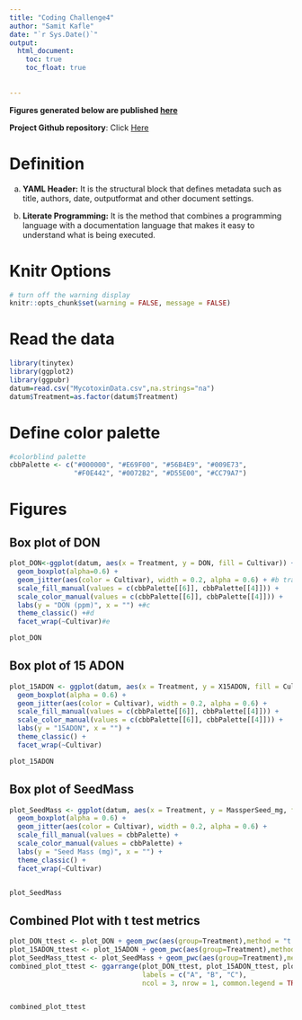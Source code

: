 ```yaml
---
title: "Coding Challenge4"
author: "Samit Kafle"
date: "`r Sys.Date()`"
output:
  html_document:
    toc: true
    toc_float: true
    
  
---
```




**Figures generated below are published [here](https://doi.org/10.1094/PDIS-06-21-1253-RE)**



**Project Github repository**: Click [Here](https://github.com/SamitKafle/codingchallenge4.git)

# Definition
a. **YAML Header:** It is the structural block that defines metadata such as title, authors, date, outputformat and other document settings.

b. **Literate Programming:** It is the method that combines a programming language with a documentation language that makes it easy to understand what is being executed.

# Knitr Options
```r
# turn off the warning display
knitr::opts_chunk$set(warning = FALSE, message = FALSE)
```


# Read the data
```r
library(tinytex)
library(ggplot2)
library(ggpubr)
datum=read.csv("MycotoxinData.csv",na.strings="na")
datum$Treatment=as.factor(datum$Treatment)
```

# Define color palette
```r
#colorblind palette
cbbPalette <- c("#000000", "#E69F00", "#56B4E9", "#009E73", 
                "#F0E442", "#0072B2", "#D55E00", "#CC79A7")
```


# Figures
## Box plot of DON
```r
 
plot_DON<-ggplot(datum, aes(x = Treatment, y = DON, fill = Cultivar)) +
  geom_boxplot(alpha=0.6) + 
  geom_jitter(aes(color = Cultivar), width = 0.2, alpha = 0.6) + #b transparency of jitter point
  scale_fill_manual(values = c(cbbPalette[[6]], cbbPalette[[4]])) +
  scale_color_manual(values = c(cbbPalette[[6]], cbbPalette[[4]])) +
  labs(y = "DON (ppm)", x = "") +#c
  theme_classic() +#d
  facet_wrap(~Cultivar)#e

plot_DON
```

## Box plot of 15 ADON
```r
plot_15ADON <- ggplot(datum, aes(x = Treatment, y = X15ADON, fill = Cultivar)) +
  geom_boxplot(alpha = 0.6) +
  geom_jitter(aes(color = Cultivar), width = 0.2, alpha = 0.6) +
  scale_fill_manual(values = c(cbbPalette[[6]], cbbPalette[[4]])) +
  scale_color_manual(values = c(cbbPalette[[6]], cbbPalette[[4]])) +
  labs(y = "15ADON", x = "") +
  theme_classic() +
  facet_wrap(~Cultivar)

plot_15ADON
```

## Box plot of SeedMass
```r
plot_SeedMass <- ggplot(datum, aes(x = Treatment, y = MassperSeed_mg, fill = Cultivar)) +
  geom_boxplot(alpha = 0.6) +
  geom_jitter(aes(color = Cultivar), width = 0.2, alpha = 0.6) +
  scale_fill_manual(values = cbbPalette) +
  scale_color_manual(values = cbbPalette) +
  labs(y = "Seed Mass (mg)", x = "") +
  theme_classic() +
  facet_wrap(~Cultivar)


plot_SeedMass
```

## Combined Plot with t test metrics
```r
plot_DON_ttest <- plot_DON + geom_pwc(aes(group=Treatment),method = "t.test")
plot_15ADON_ttest <- plot_15ADON + geom_pwc(aes(group=Treatment),method = "t.test")
plot_SeedMass_ttest <- plot_SeedMass + geom_pwc(aes(group=Treatment),method = "t.test")
combined_plot_ttest <- ggarrange(plot_DON_ttest, plot_15ADON_ttest, plot_SeedMass_ttest, 
                                 labels = c("A", "B", "C"),
                                 ncol = 3, nrow = 1, common.legend = TRUE, legend = "right")


combined_plot_ttest
```

